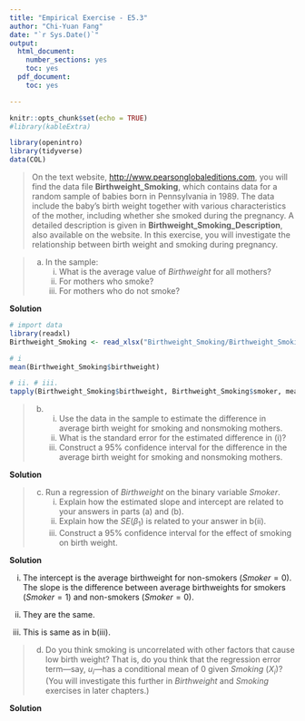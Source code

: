 ```yaml
---
title: "Empirical Exercise - E5.3"
author: "Chi-Yuan Fang"
date: "`r Sys.Date()`"
output:
  html_document:
    number_sections: yes
    toc: yes
  pdf_document:
    toc: yes

---
```


```r
knitr::opts_chunk$set(echo = TRUE)
#library(kableExtra)
```

```r
library(openintro)
library(tidyverse)
data(COL)
```

> On the text website, <http://www.pearsonglobaleditions.com>, you will find the data file **Birthweight_Smoking**, which contains data for a random sample of babies born in Pennsylvania in 1989. The data include the baby’s birth weight together with various characteristics of the mother, including whether she smoked during the pregnancy. A detailed description is given in **Birthweight_Smoking_Description**, also available on the website. In this exercise, you will investigate the relationship between birth weight and smoking during pregnancy.

> a. In the sample:
>     i. What is the average value of $Birthweight$ for all mothers?
>     ii. For mothers who smoke?
>     iii. For mothers who do not smoke?

**Solution**

```r
# import data 
library(readxl)
Birthweight_Smoking <- read_xlsx("Birthweight_Smoking/Birthweight_Smoking.xlsx")

# i 
mean(Birthweight_Smoking$birthweight)

# ii. # iii.
tapply(Birthweight_Smoking$birthweight, Birthweight_Smoking$smoker, mean)


```

> b. 
>     i. Use the data in the sample to estimate the difference in average birth weight for smoking and nonsmoking mothers.
>     ii. What is the standard error for the estimated difference in (i)?
>     iii. Construct a 95\% confidence interval for the difference in the average birth weight for smoking and nonsmoking mothers.

**Solution**

> c. Run a regression of $Birthweight$ on the binary variable $Smoker$.
>     i. Explain how the estimated slope and intercept are related to your answers in parts (a) and (b).
>     ii. Explain how the $SE\left( \beta_1 \right)$ is related to your answer in b(ii).
>     iii. Construct a 95\% confidence interval for the effect of smoking on birth weight.

**Solution**

i. The intercept is the average birthweight for non-smokers ($Smoker = 0$). The slope is the difference between average birthweights for smokers ($Smoker = 1$) and non-smokers ($Smoker = 0$).

ii. They are the same.

iii. This is same as in b(iii).


> d. Do you think smoking is uncorrelated with other factors that cause
low birth weight? That is, do you think that the regression error term—say, $u_i$—has a conditional mean of 0 given $Smoking$ $(X_i)$? (You will investigate this further in $Birthweight$ and $Smoking$ exercises in later chapters.)

**Solution**



